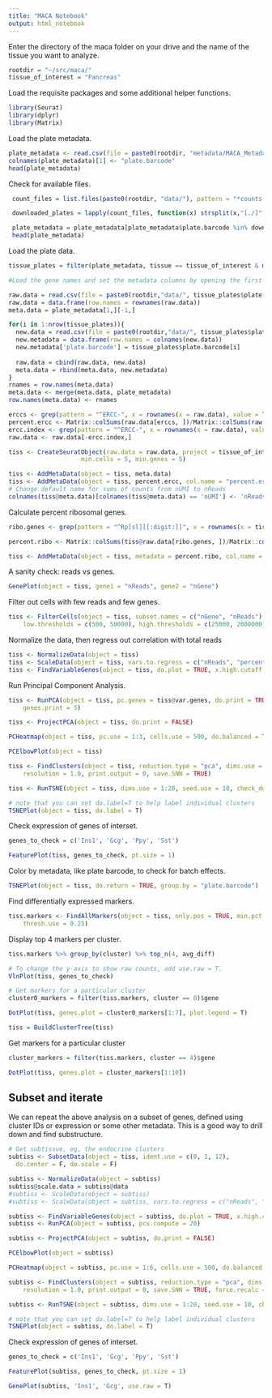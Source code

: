 ```yaml
---
title: "MACA Notebook"
output: html_notebook
---
```


Enter the directory of the maca folder on your drive and the name of the tissue you want to analyze.

```r
rootdir = "~/src/maca/"
tissue_of_interest = "Pancreas"
```

Load the requisite packages and some additional helper functions.

```r
library(Seurat)
library(dplyr)
library(Matrix)
```

Load the plate metadata.

```r
plate_metadata <- read.csv(file = paste0(rootdir, "metadata/MACA_Metadata.csv"), sep=",", header = TRUE)
colnames(plate_metadata)[1] <- "plate.barcode"
head(plate_metadata)
```

Check for available files.
```r
 count_files = list.files(paste0(rootdir, "data/"), pattern = "*counts.tab",recursive = FALSE)

 downloaded_plates = lapply(count_files, function(x) strsplit(x,"[./]")[[1]][1])

 plate_metadata = plate_metadata[plate_metadata$plate.barcode %in% downloaded_plates,]
 head(plate_metadata)
```

Load the plate data.

```r
tissue_plates = filter(plate_metadata, tissue == tissue_of_interest & mouse.age == 3)[,c('plate.barcode','tissue','subtissue','mouse.sex')]

#Load the gene names and set the metadata columns by opening the first file

raw.data = read.csv(file = paste0(rootdir,"data/", tissue_plates$plate.barcode[1], '.counts.tab') ,sep='\t')
raw.data = data.frame(row.names = rownames(raw.data))
meta.data = plate_metadata[1,][-1,]

for(i in 1:nrow(tissue_plates)){
  new.data = read.csv(file = paste0(rootdir,"data/", tissue_plates$plate.barcode[i], '.counts.tab') ,sep='\t')
  new.metadata = data.frame(row.names = colnames(new.data))
  new.metadata['plate.barcode'] = tissue_plates$plate.barcode[i]
  
  raw.data = cbind(raw.data, new.data)
  meta.data = rbind(meta.data, new.metadata)
}
rnames = row.names(meta.data)
meta.data <- merge(meta.data, plate_metadata)
row.names(meta.data) <- rnames
```


```r

erccs <- grep(pattern = "^ERCC-", x = rownames(x = raw.data), value = TRUE)
percent.ercc <- Matrix::colSums(raw.data[erccs, ])/Matrix::colSums(raw.data)
ercc.index <- grep(pattern = "^ERCC-", x = rownames(x = raw.data), value = FALSE)
raw.data <- raw.data[-ercc.index,]

tiss <- CreateSeuratObject(raw.data = raw.data, project = tissue_of_interest, 
                    min.cells = 5, min.genes = 5)

tiss <- AddMetaData(object = tiss, meta.data)
tiss <- AddMetaData(object = tiss, percent.ercc, col.name = "percent.ercc")
# Change default name for sums of counts from nUMI to nReads
colnames(tiss@meta.data)[colnames(tiss@meta.data) == 'nUMI'] <- 'nReads'
```


Calculate percent ribosomal genes.

```r
ribo.genes <- grep(pattern = "^Rp[sl][[:digit:]]", x = rownames(x = tiss@data), value = TRUE)

percent.ribo <- Matrix::colSums(tiss@raw.data[ribo.genes, ])/Matrix::colSums(tiss@raw.data)

tiss <- AddMetaData(object = tiss, metadata = percent.ribo, col.name = "percent.ribo")
```

A sanity check: reads vs genes.

```r
GenePlot(object = tiss, gene1 = "nReads", gene2 = "nGene")
```

Filter out cells with few reads and few genes.

```r
tiss <- FilterCells(object = tiss, subset.names = c("nGene", "nReads"), 
    low.thresholds = c(500, 50000), high.thresholds = c(25000, 2000000))
```


Normalize the data, then regress out correlation with total reads
```r
tiss <- NormalizeData(object = tiss)
tiss <- ScaleData(object = tiss, vars.to.regress = c("nReads", "percent.ribo","Rn45s"))
tiss <- FindVariableGenes(object = tiss, do.plot = TRUE, x.high.cutoff = Inf, y.cutoff = 0.5)
```


Run Principal Component Analysis.
```r
tiss <- RunPCA(object = tiss, pc.genes = tiss@var.genes, do.print = TRUE, pcs.print = 1:5, 
    genes.print = 5)
```

```r
tiss <- ProjectPCA(object = tiss, do.print = FALSE)
```


```r
PCHeatmap(object = tiss, pc.use = 1:3, cells.use = 500, do.balanced = TRUE, label.columns = FALSE, num.genes = 12)
```

```r
PCElbowPlot(object = tiss)
```


```r
tiss <- FindClusters(object = tiss, reduction.type = "pca", dims.use = 1:20, 
    resolution = 1.0, print.output = 0, save.SNN = TRUE)
```


```r
tiss <- RunTSNE(object = tiss, dims.use = 1:20, seed.use = 10, check_duplicates = F)
```

```r
# note that you can set do.label=T to help label individual clusters
TSNEPlot(object = tiss, do.label = T)
```

Check expression of genes of interset.
```r
genes_to_check = c('Ins1', 'Gcg', 'Ppy', 'Sst')

FeaturePlot(tiss, genes_to_check, pt.size = 1)
```

Color by metadata, like plate barcode, to check for batch effects.
```r
TSNEPlot(object = tiss, do.return = TRUE, group.by = "plate.barcode")
```

Find differentially expressed markers.
```r
tiss.markers <- FindAllMarkers(object = tiss, only.pos = TRUE, min.pct = 0.25, 
    thresh.use = 0.25)
```

Display top 4 markers per cluster.
```r
tiss.markers %>% group_by(cluster) %>% top_n(4, avg_diff)
```


```r
# To change the y-axis to show raw counts, add use.raw = T.
VlnPlot(tiss, genes_to_check)
```


```r
# Get markers for a particular cluster
cluster0_markers = filter(tiss.markers, cluster == 0)$gene

DotPlot(tiss, genes.plot = cluster0_markers[1:7], plot.legend = T)
```


```r
tiss = BuildClusterTree(tiss)
```

Get markers for a particular cluster
```r
cluster_markers = filter(tiss.markers, cluster == 4)$gene

DotPlot(tiss, genes.plot = cluster_markers[1:10])
```


## Subset and iterate

We can repeat the above analysis on a subset of genes, defined using cluster IDs or expression or some other metadata. This is a good way to drill down and find substructure.

```r
# Get subtissue, eg, the endocrine clusters
subtiss <- SubsetData(object = tiss, ident.use = c(0, 1, 12),
  do.center = F, do.scale = F)

subtiss <- NormalizeData(object = subtiss)
subtiss@scale.data = subtiss@data
#subtiss <- ScaleData(object = subtiss)
#subtiss <- ScaleData(object = subtiss, vars.to.regress = c("nReads", "percent.ribo","Rn45s"))
```



```r
subtiss <- FindVariableGenes(object = subtiss, do.plot = TRUE, x.high.cutoff = Inf, y.cutoff = 0.5)
subtiss <- RunPCA(object = subtiss, pcs.compute = 20)

subtiss <- ProjectPCA(object = subtiss, do.print = FALSE)
```


```r
PCElbowPlot(object = subtiss)
```

```r
PCHeatmap(object = subtiss, pc.use = 1:6, cells.use = 500, do.balanced = TRUE, label.columns = FALSE, num.genes = 12)
```


```r
subtiss <- FindClusters(object = subtiss, reduction.type = "pca", dims.use = 1:20, 
    resolution = 1.0, print.output = 0, save.SNN = TRUE, force.recalc = T)
```


```r
subtiss <- RunTSNE(object = subtiss, dims.use = 1:20, seed.use = 10, check_duplicates = F)
```

```r
# note that you can set do.label=T to help label individual clusters
TSNEPlot(object = subtiss, do.label = T)
```

Check expression of genes of interset.
```r
genes_to_check = c('Ins1', 'Gcg', 'Ppy', 'Sst')

FeaturePlot(subtiss, genes_to_check, pt.size = 1)
```


```r
GenePlot(subtiss, 'Ins1', 'Gcg', use.raw = T)
```
